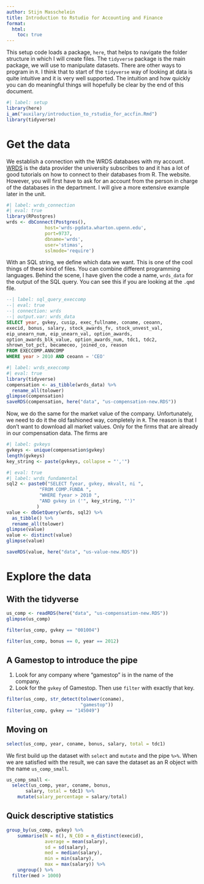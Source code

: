 ```yaml
---
author: Stijn Masschelein
title: Introduction to Rstudio for Accounting and Finance
format:
  html:
    toc: true
---
```


This setup code loads a package, `here`, that helps to navigate the folder structure in which I will create files. The `tidyverse` package is the main package, we will use to manipulate datasets. There are other ways to program in `R`. I think that to start of the `tidyverse` way of looking at data is quite intuitive and it is very well supported. The intuition and how quickly you can do meaningful things will hopefully be clear by the end of this document.

```r
#| label: setup
library(here) 
i_am("auxilary/introduction_to_rstudio_for_accfin.Rmd")
library(tidyverse)
```


# Get the data

We establish a connection with the WRDS databases with my account. [WRDS](https://wrds-www.wharton.upenn.edu/) is the data provider the university subscribes to and it has a lot of good tutorials on how to connect to their databases from R. The website. However, you will first have to ask for an account from the person in charge of the databases in the department. I will give a more extensive example later in the unit.

```r
#| label: wrds_connection
#| eval: true
library(RPostgres)
wrds <- dbConnect(Postgres(),
              host='wrds-pgdata.wharton.upenn.edu',
              port=9737,
              dbname='wrds',
              user='stimas',
              sslmode='require')
```

With an SQL string, we define which data we want. This is one of the cool things of these kind of files. You can combine different programming languages. Behind the scene, I have given the code a name, `wrds_data` for the output of the SQL query. You can see this if you are looking at the `.qmd` file.

```sql
--| label: sql_query_execcomp
--| eval: true
--| connection: wrds
--| output.var: wrds_data
SELECT year, gvkey, cusip, exec_fullname, coname, ceoann,
execid, bonus, salary, stock_awards_fv, stock_unvest_val,
eip_unearn_num, eip_unearn_val, option_awards,
option_awards_blk_value, option_awards_num, tdc1, tdc2,
shrown_tot_pct, becameceo, joined_co, reason
FROM EXECCOMP.ANNCOMP
WHERE year > 2010 AND ceoann = 'CEO'
```

```r
#| label: wrds_execcomp
#| eval: true
library(tidyverse)
compensation <- as_tibble(wrds_data) %>%
  rename_all(tolower)
glimpse(compensation)
saveRDS(compensation, here("data", "us-compensation-new.RDS"))
```
Now, we do the same for the market value of the company. Unfortunately, we need to do it the old fashioned way, completely in `R`. The reason is that I don't want to download all market values. Only for the firms that are already in our compensation data. The firms are 

```r
#| label: gvkeys
gvkeys <- unique(compensation$gvkey)
length(gvkeys)
key_string <- paste(gvkeys, collapse = "','")
```
```r
#| eval: true
#| label: wrds_fundamental
sql2 <- paste0("SELECT fyear, gvkey, mkvalt, ni ",
            "FROM COMP.FUNDA ",
            "WHERE fyear > 2010 ",
            "AND gvkey in ('", key_string, "')"
           )
value <- dbGetQuery(wrds, sql2) %>%
  as_tibble() %>%
  rename_all(tolower)
glimpse(value)
value <- distinct(value)
glimpse(value)

saveRDS(value, here("data", "us-value-new.RDS"))
```

# Explore the data

## With the tidyverse

```r
us_comp <- readRDS(here("data", "us-compensation-new.RDS"))
glimpse(us_comp)
```

```r
filter(us_comp, gvkey == "001004")
```

```r
filter(us_comp, bonus == 0, year == 2012)
```

## A Gamestop to introduce the pipe

1. Look for any company where "gamestop" is in the name of the company.
2. Look for the `gvkey` of Gamestop. Then use `filter` with exactly that key.

```r
filter(us_comp, str_detect(tolower(coname),
                           "gamestop"))
filter(us_comp, gvkey == "145049")
```

## Moving on

```r
select(us_comp, year, coname, bonus, salary, total = tdc1)
```

We first build up the dataset with `select` and `mutate` and the pipe `%>%`. When we are satisfied with the result, we can save the dataset as an R object with the name `us_comp_small`.

```r
us_comp_small <-
  select(us_comp, year, coname, bonus,
       salary, total = tdc1) %>%
    mutate(salary_percentage = salary/total)
```


## Quick descriptive statistics

```r
group_by(us_comp, gvkey) %>%
    summarise(N = n(), N_CEO = n_distinct(execid),
              average = mean(salary),
              sd = sd(salary),
              med = median(salary),
              min = min(salary),
              max = max(salary)) %>%
    ungroup() %>%
  filter(med > 1000)
```

